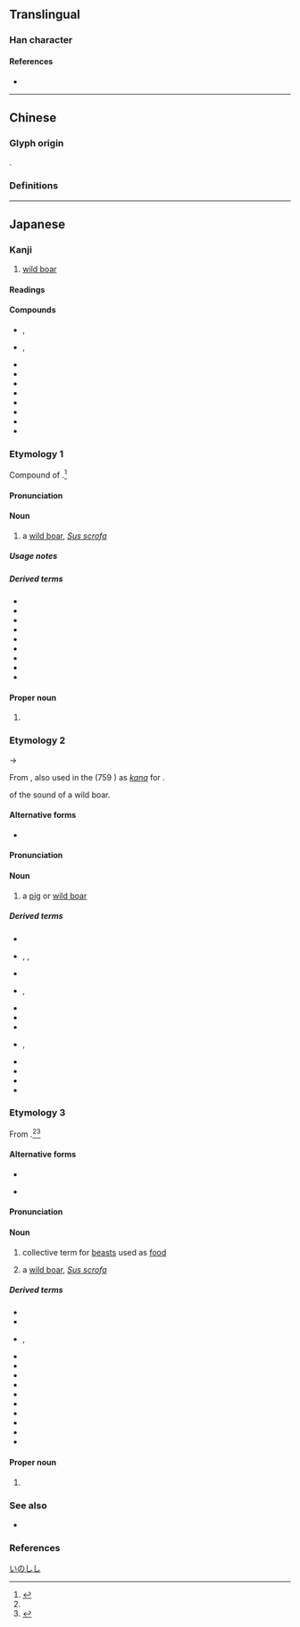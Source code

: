 {{also|豬}}
{{character info/new}}
{{character info/new|0xFA16}}
{{character info/new|0xFAA0}}
==Translingual==

===Han character===
{{Han char|rn=94|rad=犬|as=08|sn=11|four=|canj=KHJKA|ids=⿰犭者}}

====References====
* {{Han ref|kx=0714.260|dkj=20511|dj=1126.240|hdz=21351.090|uh=732A|ud=29482}}

----

==Chinese==

===Glyph origin===
{{Han etym}}
{{Han compound|犬|者|alt1=犭|c1=s|c2=p|ls=psc}}.

===Definitions===
{{zh-see|豬|sv}}

----

==Japanese==

===Kanji===
{{ja-kanji|grade=|rs=犬08<!--|kyu=U+FA16-->}}

# [[wild boar]]

====Readings====
{{ja-readings
|goon=ちょ
|kanon=ちょ
|kun=い-<ゐ-, いのしし-<ゐのしし-
|nanori=しし
}}

====Compounds====
{{der-top|Compounds}}
* {{ja-r|猪牙%舟|ちょき%ぶね}}, {{ja-r|猪牙|ちょき}}
* {{ja-r|猪口|ちょく}}, {{ja-r|猪口|ちょこ}}
* {{ja-r|猪突|ちょとつ}}
* {{ja-r|猪 八戒|^ちょ ^はっかい}}
* {{ja-r|猪勇|ちょゆう}}
* {{ja-r|猪苓|ちょれい}}
* {{ja-r|家猪|かちょ}}
* {{ja-r|玄猪|げんちょ}}
* {{ja-r|野猪|やちょ}}
* {{ja-r|豪猪|ヤマ.アラシ}}
{{der-bottom}}

===Etymology 1===
<div style="float:right;">
{{wp|lang=ja|イノシシ}}
{{wp|Wild boar}}
</div>
{{ja-kanjitab|いのしし|yomi=k}}

Compound of {{com|ja|sort=いのしし|猪|tr1=i|t1=[[pig]], [[boar]]|pos1=see below|の|tr2=no|pos2=possessive particle|獣|tr3=shishi|t3=[[beast]]|pos3=archaic}}.<ref>{{R:Daijisen}}</ref>

====Pronunciation====
{{ja-pron|yomi=k|いのしし|acc=3|acc_ref=DJR,NHK}}

====Noun====
{{ja-noun<!--|kyu=U+FA16-->|いのしし|イノシシ|hhira=ゐのしし|hkata=ヰノシシ}}

# a [[wild boar]], ''[[Sus scrofa]]''
#: {{syn|ja|野荒らし|tr=noarashi|野猪|tr2=noshishi}}

=====Usage notes=====
{{U:ja:biology|イノシシ}}

=====Derived terms=====
{{der-top}}
* {{ja-r|猪%鹿%蝶|いの%-しか%-ちょう}}
* {{ja-r|猪熊 通り|^いのくま ^どおり}}
* {{ja-r|猪%豚|いの%ぶた|[[wild boar]]-[[pig]] [[hybrid]]}}
* {{ja-r|猪 武者|いのしし むしゃ}}
* {{ja-r|疣 猪|イボ イノシシ}}
* {{ja-r|鹿 猪|シカ イノシシ|[[babirusa]]}}
* {{ja-r|萩に猪|はぎ に いのしし}}
* {{ja-r|臍 猪|へそ いのしし|[[peccary]]}}
* {{ja-r|琉球 猪|^りゅうきゅう いのしし}}
{{der-bottom}}

====Proper noun====
{{ja-pos|proper<!--|kyu=U+FA16-->|いのしし|hhira=ゐのしし}}

# {{surname|lang=ja|A=a|nodot=1|sort=いのしし}}

===Etymology 2===
{{ja-kanjitab|い|yomi=k}}
{{IPAchar|/wi/}} → {{IPAchar|/i/}}

From {{inh|ja|ojp|sort=い|-}}, also used in the ''{{w|Man'yōshū}}'' (759 {{CE}}) as {{m|ja|借音|tr=shakuon}} ''[[kana]]'' for {{IPAfont|⟨wi⟩}}.

{{onomatopoeic}} of the sound of a wild boar.

====Alternative forms====
* {{ja-l|豬}}

====Pronunciation====
{{ja-pron|yomi=k|い}}

====Noun====
{{ja-noun<!--|kyu=U+FA16-->|い|hhira=ゐ}}

# a [[pig]] or [[wild boar]]

=====Derived terms=====
{{der-top}}
* {{ja-r|亥|い}}
* {{ja-r|猪%養|い%かい|rom=-}}, {{ja-r|猪%飼|い%かい|rom=-}}, {{ja-r|猪%甘|い%かい}}
* {{ja-r|猪%口|い%ぐち}}
* {{ja-r|猪%首|い%くび|rom=-}}, {{ja-r|猪%頸|い%くび}}
* {{ja-r|猪名%川|^いな%がわ}}
* {{ja-r|猪名野|^いなの}}
* {{ja-r|猪%苗%代|^い%なわ%しろ}}
* {{ja-r|豕|いのこ|rom=-}}, {{ja-r|猪の子|いのこ}}
* {{ja-r|猪尻草|いのしりぐさ}}
* {{ja-r|猪の手|いので}}
* {{ja-r|猪俣|^いのまた}}
* {{ja-r|猪の目|いのめ}}
{{der-bottom}}

===Etymology 3===
{{ja-kanjitab|しし|yomi=irr}}
From {{m|ja|肉|tr=shishi||[[meat]], [[flesh]]}}.<ref name="DJR"/><ref name="KDJ">{{R:Kokugo Dai Jiten}}</ref>

====Alternative forms====
* {{ja-l|獣}}
* {{s|[[deer]] [[meat]]}} {{ja-l|鹿}} 

====Pronunciation====
{{ja-pron|yomi=irr|しし|acc=1|acc_ref=DJR,NHK}}

====Noun====
{{ja-noun<!--|kyu=U+FA16-->|しし}}

# collective term for [[beast]]s used as [[food]]
# {{lb|ja|by extension}} a [[wild boar]], ''[[Sus scrofa]]''

=====Derived terms=====
{{der-top}}
* {{ja-r|猪%独活|シシ%ウド}}
* {{ja-r|猪垣|ししがき}}
* {{ja-r|猪狩|ししがり|rom=-}}, {{ja-r|猪%狩り|しし%がり}}
* {{ja-r|猪じもの|ししじもの}}
* {{ja-r|猪%田|しし%だ}}
* {{ja-r|猪茸|シシタケ}}
* {{ja-r|猪鍋|ししなべ}}
* {{ja-r|猪 防ぎ|しし ふせぎ}}
* {{ja-r|猪道|ししみち}}
* {{ja-r|猪%矢来|しし%やらい}}
* {{ja-r|猪論|ししろん}}
* {{ja-r|野%猪|の%じし}}
* {{ja-r|病み猪|やみしし}}
{{der-bottom}}

====Proper noun====
{{ja-pos|proper<!--|kyu=U+FA16-->|しし}}

# {{surname|lang=ja|A=a|nodot=1}}

===See also===
* {{ja-r|豚|ブタ|[[pig]]}}

===References===
<references/>

[[Category:ja:Pigs|いのしし]]